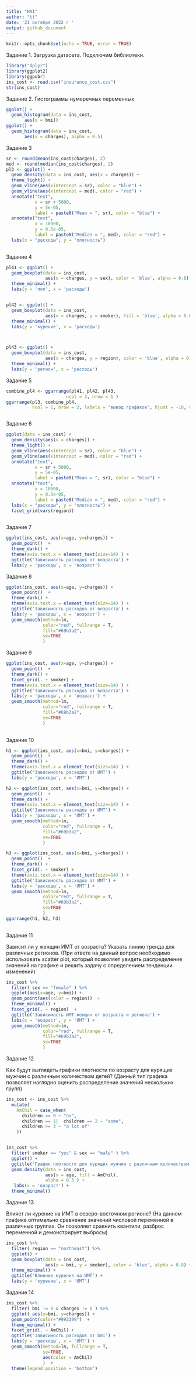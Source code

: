 ```yaml
---
title: "HA1"
author: "tt"
date: '21 октября 2022 г '
output: github_document
---
```



```r
knitr::opts_chunk$set(echo = TRUE, error = TRUE)
```


Задание 1. Загрузка датасета.
Подключим библиотеки.
```r
library("dplyr")
library(ggplot2)
library(ggpubr)
ins_cost <- read.csv("insurance_cost.csv")
str(ins_cost)
```

Задание 2. Гистограммы нумеречных переменных

```r
ggplot() +
  geom_histogram(data = ins_cost, 
       aes(x = bmi)) 
ggplot() +
  geom_histogram(data = ins_cost, 
       aes(x = charges), alpha = 0.5)
```




Задание 3
```r

sr <- round(mean(ins_cost$charges), 2)
med <- round(median(ins_cost$charges), 2)
pl3 <- ggplot() +
  geom_density(data = ins_cost, aes(x = charges)) +
  theme_light() +
  geom_vline(aes(xintercept = sr), color = "blue") +
  geom_vline(aes(xintercept = med), color = "red") +
  annotate("text",
           x = sr + 5000,
           y = 5e-05,
           label = paste0("Mean = ", sr), color = "blue") +
  annotate("text",
           x = 10000,
           y = 0.5e-05,
           label = paste0("Median = ", med), color = "red") +
  labs(x = "расходы", y = "плотность")
  
```




Задание 4
```r
pl41 <- ggplot() +
  geom_boxplot(data = ins_cost, 
               aes(x = charges, y = sex), color = 'blue', alpha = 0.8) +
  theme_minimal() +
  labs(y = 'пол', x = 'расходы') 


pl42 <- ggplot() +
  geom_boxplot(data = ins_cost, 
               aes(x = charges, y = smoker), fill = 'blue', alpha = 0.8) +
  theme_minimal() +
  labs(y = 'курение', x = 'расходы')



pl43 <- ggplot() +
  geom_boxplot(data = ins_cost, 
               aes(x = charges, y = region), color = 'blue', alpha = 0.8) +
  theme_minimal() +
  labs(y = 'регион', x = 'расходы') 
```

Задание 5
```r

combine_pl4 <- ggarrange(pl41, pl42, pl43,
                       ncol = 3, nrow = 1 )
ggarrange(pl3, combine_pl4,
          ncol = 1, nrow = 2, labels = "вывод графиков", hjust = -10, vjust = 1)



```



Задание 6

```r

ggplot(data = ins_cost) +
  geom_density(aes(x = charges)) +
  theme_light() +
  geom_vline(aes(xintercept = sr), color = "blue") +
  geom_vline(aes(xintercept = med), color = "red") +
  annotate("text",
           x = sr + 5000,
           y = 5e-05,
           label = paste0("Mean = ", sr), color = "blue") +
  annotate("text",
           x = 10000,
           y = 0.5e-05,
           label = paste0("Median = ", med), color = "red") +
  labs(x = "расходы", y = "плотность") +
  facet_grid(vars(region))
  
```

Задание 7

```r
ggplot(ins_cost, aes(x=age, y=charges)) + 
  geom_point()  +
  theme_dark() +
  theme(axis.text.x = element_text(size=14) ) +
  ggtitle('Зависимость расходов от возраста') + 
  labs(y = 'расходы', x = 'возраст')  

```
  
  
  Задание 8
  
```r
ggplot(ins_cost, aes(x=age, y=charges)) + 
  geom_point()  +
  theme_dark() +
  theme(axis.text.x = element_text(size=14) ) +
  ggtitle('Зависимость расходов от возраста') + 
  labs(y = 'расходы', x = 'возраст') +  
  geom_smooth(method=lm, 
              color="red", fullrange = T,
              fill="#69b3a2", 
              se=TRUE 
              )
```
  
Задание 9



```r

ggplot(ins_cost, aes(x=age, y=charges)) + 
  geom_point()  +
  theme_dark() +
  facet_grid(. ~ smoker) +
  theme(axis.text.x = element_text(size=14) ) +
  ggtitle('Зависимость расходов от возраста') + 
  labs(y = 'расходы', x = 'возраст') +  
  geom_smooth(method=lm, 
              color="red", fullrange = T,
              fill="#69b3a2", 
              se=TRUE 
              ) 
  


```



Задание 10


```r
h1 <- ggplot(ins_cost, aes(x=bmi, y=charges)) + 
  geom_point()  +
  theme_dark() +
  theme(axis.text.x = element_text(size=14) ) +
  ggtitle('Зависимость расходов от ИМТ') + 
  labs(y = 'расходы', x = 'ИМТ')  

h2 <- ggplot(ins_cost, aes(x=bmi, y=charges)) + 
  geom_point()  +
  theme_dark() +
  theme(axis.text.x = element_text(size=14) ) +
  ggtitle('Зависимость расходов от ИМТ') + 
  labs(y = 'расходы', x = 'ИМТ') +  
  geom_smooth(method=lm, 
              color="red", fullrange = T,
              fill="#69b3a2", 
              se=TRUE 
              )

h3 <- ggplot(ins_cost, aes(x=bmi, y=charges)) + 
  geom_point()  +
  theme_dark() +
  facet_grid(. ~ smoker) +
  theme(axis.text.x = element_text(size=14) ) +
  ggtitle('Зависимость расходов от ИМТ') + 
  labs(y = 'расходы', x = 'ИМТ') +  
  geom_smooth(method=lm, 
              color="red", fullrange = T,
              fill="#69b3a2", 
              se=TRUE 
              ) 
ggarrange(h1, h2, h3)
  


```



Задание 11

Зависит ли у женщин ИМТ от возраста? Указать линию тренда для различных регионов.
(При ответе на данный вопрос необходимо использовать scatter plot, который позволяет увидеть распределение значений на графике и решить задачу с определением тенденции изменений)

```r
ins_cost %>% 
  filter( sex == "female" ) %>%
  ggplot(aes(x=age, y=bmi)) + 
  geom_point(aes(color = region))  +
  theme_minimal() +
  facet_grid(. ~ region)  +
  ggtitle('Зависимость ИМТ женщин от возраста и региона') + 
  labs(x = 'возраст', y = 'ИМТ') +  
  geom_smooth(method=lm, 
              color="red", fullrange = T,
              fill="#69b3a2", 
              se=TRUE 
              ) 
```


Задание 12

Как будут выглядеть графики плотности по возрасту для курящих мужчин с различным количеством детей?
(Данный тип графика позволяет наглядно оценить распределение значений нескольких групп)

```r
ins_cost <- ins_cost %>% 
  mutate(
    AmChil = case_when(
      children == 0 ~ "no",
      children == 1|  children == 2 ~ "some",
      children >= 3 ~ "a lot of"
    ))


ins_cost %>% 
  filter( smoker == "yes" & sex == "male" ) %>%
  ggplot() +
  ggtitle('График плотности для курящих мужчин с различным количеством детей') +
  geom_density(data = ins_cost, 
               aes(x = age, fill = AmChil), 
               alpha = 0.5 ) +
   labs(x = 'возраст') +
  theme_minimal()
```


Задание 13

Влияет ли курение на ИМТ в северо-восточном регионе?
(На данном графике оптимально сравнение значений числовой переменной в различных группах. Он позволяет сравнить квантили, разброс переменной и демонстрирует выбросы)

```r
ins_cost %>% 
  filter( region == "northeast") %>%
  ggplot() +
  geom_boxplot(data = ins_cost, 
               aes(x = bmi, y = smoker), color = 'blue', alpha = 0.8) +
  theme_minimal() +  
  ggtitle('Влияние курения на ИМТ') +
  labs(y = 'курение', x = 'ИМТ') 
```



Задание 14


```r


ins_cost %>% 
  filter( bmi != 0 & charges != 0 ) %>%
  ggplot( aes(x=bmi, y=charges)) + 
  geom_point(color="#993399")  +
  theme_minimal() +
  facet_grid(. ~ AmChil) +
  ggtitle('Зависимость расходов от bmi') + 
  labs(y = 'расходы', x = 'ИМТ') +  
  geom_smooth(method=lm, fullrange = T, 
              se=TRUE, 
              aes(color = AmChil) 
              )  +
  theme(legend.position = "bottom")


```





